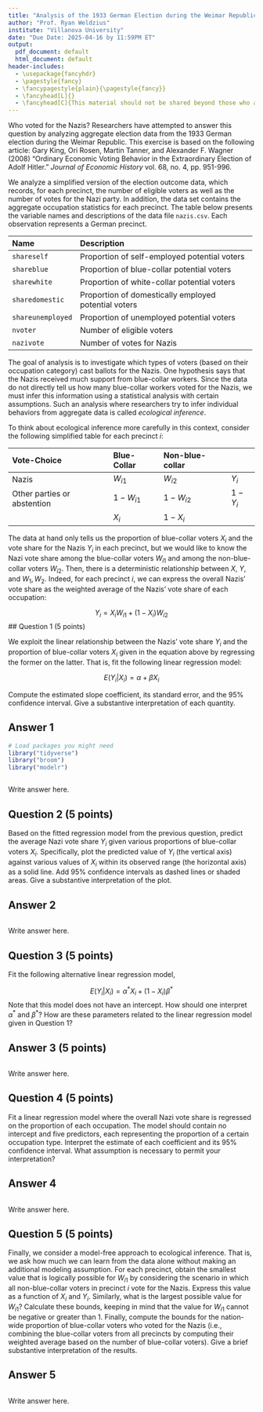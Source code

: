 ```yaml
---
title: "Analysis of the 1933 German Election during the Weimar Republic"
author: "Prof. Ryan Weldzius"
institute: "Villanova University"
date: "Due Date: 2025-04-16 by 11:59PM ET"
output: 
  pdf_document: default
  html_document: default
header-includes:
  - \usepackage{fancyhdr}
  - \pagestyle{fancy}
  - \fancypagestyle{plain}{\pagestyle{fancy}}
  - \fancyhead[L]{}
  - \fancyhead[C]{This material should not be shared beyond those who are enrolled in this class}
---
```


Who voted for the Nazis? Researchers have attempted to answer this question by analyzing aggregate election data from the 1933 German election during the Weimar Republic. This exercise is based on the following article: Gary King, Ori Rosen, Martin Tanner, and Alexander F. Wagner (2008) "Ordinary Economic Voting Behavior in the Extraordinary Election of Adolf Hitler." *Journal of Economic History* vol. 68, no. 4, pp. 951-996.

We analyze a simplified version of the election outcome data, which records, for each precinct, the number of eligible voters as well as the number of votes for the Nazi party. In addition, the data set contains the aggregate occupation statistics for each precinct. The table below presents the variable names and descriptions of the data file `nazis.csv`. Each observation represents a German precinct.

------------------------------------------------------------------------------
 Name                Description
 ------------------- ---------------------------------------------------------
 `shareself`         Proportion of self-employed potential voters
 
 `shareblue`         Proportion of blue-collar potential voters
 
 `sharewhite`        Proportion of white-collar potential voters
 
 `sharedomestic`     Proportion of domestically employed potential voters
 
 `shareunemployed`   Proportion of unemployed potential voters
 
 `nvoter`            Number of eligible voters
 
 `nazivote`          Number of votes for Nazis
------------------------------------------------------------------------------
 
 
The goal of analysis is to investigate which types of voters (based on their occupation category) cast ballots for the Nazis. One hypothesis says that the Nazis received much support from blue-collar workers. Since the data do not directly tell us how many blue-collar workers voted for the Nazis, we must infer this information using a statistical analysis with certain assumptions. Such an analysis where researchers try to infer individual behaviors from aggregate data is called *ecological inference*.

To think about ecological inference more carefully in this context, consider the following simplified table for each precinct $i$:
 
 Vote-Choice                  Blue-Collar   Non-blue-collar   
 ---------------------------- ------------- ----------------- -----------
 Nazis                        $W_{i1}$      $W_{i2}$          $Y_i$     
 Other parties or abstention  $1-W_{i1}$    $1-W_{i2}$        $1-Y_i$  
                              $X_i$         $1-X_i$
 ------------------------------------------------------------------------
                              
The data at hand only tells us the proportion of blue-collar voters $X_i$ and the vote share for the Nazis $Y_i$ in each precinct, but we would like to know the Nazi vote share among the blue-collar voters $W_{i1}$ and among the non-blue-collar voters $W_{i2}$. Then, there is a deterministic relationship between $X$, $Y$, and $W_1, W_2$. Indeed, for each precinct $i$, we can express the overall Nazis' vote share as the weighted average of the Nazis' vote share of each occupation:

$$
  Y_i = X_i W_{i1} + (1-X_i) W_{i2}
$$
## Question 1 (5 points)

We exploit the linear relationship between the Nazis' vote share $Y_i$ and the proportion of blue-collar voters $X_i$ given in the equation above by regressing the former on the latter. That is, fit the following linear regression model:
  
  $$
    E(Y_i | X_i) = \alpha + \beta X_i
  $$
  
Compute the estimated slope coefficient, its standard error, and the 95% confidence interval. Give a substantive interpretation of each quantity.

## Answer 1

```r
# Load packages you might need
library("tidyverse")
library("broom")
library("modelr")
```

```r

```

Write answer here.

## Question 2 (5 points)

Based on the fitted regression model from the previous question, predict the average Nazi vote share $Y_i$ given various proportions of blue-collar voters $X_i$. Specifically, plot the predicted value of $Y_i$ (the vertical axis) against various values of $X_i$ within its observed range (the horizontal axis) as a solid line. Add 95\% confidence intervals as dashed lines or shaded areas.  Give a substantive interpretation of the plot.

## Answer 2

```r


```

Write answer here.

## Question 3 (5 points)

Fit the following alternative linear regression model,

  $$
    E(Y_i | X_i) = \alpha^\ast X_i + (1-X_i) \beta^\ast
  $$
Note that this model does not have an intercept. How should one interpret $\alpha^\ast$ and $\beta^\ast$? How are these parameters related to the linear regression model given in Question 1?
  
## Answer 3 (5 points)

```r

```

Write answer here.

## Question 4 (5 points)

Fit a linear regression model where the overall Nazi vote share is regressed on the proportion of each occupation. The model should contain no intercept and five predictors, each representing the proportion of a certain occupation type.  Interpret the estimate of each coefficient and its 95% confidence interval. What assumption is necessary to permit your interpretation?
  
## Answer 4

```r

```

Write answer here.

## Question 5 (5 points)

Finally, we consider a model-free approach to ecological inference. That is, we ask how much we can learn from the data alone without making an additional modeling assumption. For each precinct, obtain the smallest value that is logically possible for $W_{i1}$ by considering the scenario in which all non-blue-collar voters in precinct $i$ vote for the Nazis. Express this value as a function of $X_i$ and $Y_i$. Similarly, what is the largest possible value for $W_{i1}$?  Calculate these bounds, keeping in mind that the value for $W_{i1}$ cannot be negative or greater than 1. Finally, compute the bounds for the nation-wide proportion of blue-collar voters who voted for the Nazis (i.e., combining the blue-collar voters from all precincts by computing their weighted average based on the number of blue-collar voters). Give a brief substantive interpretation of the results.

## Answer 5
  
```r

```

Write answer here.